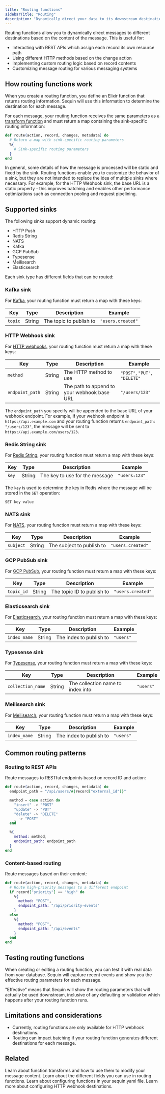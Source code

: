 ```yaml
---
title: "Routing functions"
sidebarTitle: "Routing"
description: "Dynamically direct your data to its downstream destination"
---
```


Routing functions allow you to dynamically direct messages to different destinations based on the content of the message. This is useful for:

- Interacting with REST APIs which assign each record its own resource path
- Using different HTTP methods based on the change action
- Implementing custom routing logic based on record contents
- Customizing message routing for various messaging systems

## How routing functions work

When you create a routing function, you define an Elixir function that returns routing information. Sequin will use this information to determine the destination for each message.

For each message, your routing function receives the same parameters as a [transform function](/reference/transforms) and must return a map containing the sink-specific routing information:

```elixir
def route(action, record, changes, metadata) do
  # Return a map with sink-specific routing parameters
  %{
    # Sink-specific routing parameters
  }
end
```
In general, some details of how the message is processed will be static and fixed by the sink.  Routing functions enable you to customize the behavior of a sink, but they are not intended to replace the idea of multiple sinks where necessary.
For example, for the HTTP Webhook sink, the base URL is a static property - this improves batching and enables other performance optimizations such as connection pooling and request pipelining.

## Supported sinks

The following sinks support dynamic routing:

- HTTP Push
- Redis String
- NATS
- Kafka
- GCP PubSub
- Typesense
- Meilisearch
- Elasticsearch

Each sink type has different fields that can be routed:

### Kafka sink

For [Kafka](/reference/sinks/kafka), your routing function must return a map with these keys:

| Key | Type | Description | Example |
|-----|------|-------------|---------|
| `topic` | String | The topic to publish to | `"users.created"` |

### HTTP Webhook sink

For [HTTP webhooks](/reference/sinks/webhooks), your routing function must return a map with these keys:

| Key | Type | Description | Example |
|-----|------|-------------|---------|
| `method` | String | The HTTP method to use | `"POST"`, `"PUT"`, `"DELETE"` |
| `endpoint_path` | String | The path to append to your webhook base URL | `"/users/123"` |

The `endpoint_path` you specify will be appended to the base URL of your webhook endpoint. For example, if your webhook endpoint is `https://api.example.com` and your routing function returns `endpoint_path: "/users/123"`, the message will be sent to `https://api.example.com/users/123`.

### Redis String sink

For [Redis String](/reference/sinks/redis-string), your routing function must return a map with these keys:

| Key | Type | Description | Example |
|-----|------|-------------|---------|
| `key` | String | The key to use for the message | `"users:123"` |

The `key` is used to determine the key in Redis where the message will be stored in the `SET` operation:

```redis
SET key value
```

### NATS sink

For [NATS](/reference/sinks/nats), your routing function must return a map with these keys:

| Key | Type | Description | Example |
|-----|------|-------------|---------|
| `subject` | String | The subject to publish to | `"users.created"` |

### GCP PubSub sink

For [GCP PubSub](/reference/sinks/gcp-pubsub), your routing function must return a map with these keys:

| Key | Type | Description | Example |
|-----|------|-------------|---------|
| `topic_id` | String | The topic ID to publish to | `"users.created"` |

### Elasticsearch sink

For [Elasticsearch](/reference/sinks/elasticsearch), your routing function must return a map with these keys:

| Key | Type | Description | Example |
|-----|------|-------------|---------|
| `index_name` | String | The index to publish to | `"users"` |

### Typesense sink

For [Typesense](/reference/sinks/typesense), your routing function must return a map with these keys:

| Key | Type | Description | Example |
|-----|------|-------------|---------|
| `collection_name` | String | The collection name to index into | `"users"` |

### Meilisearch sink

For [Meilisearch](/reference/sinks/meilisearch), your routing function must return a map with these keys:

| Key | Type | Description | Example |
|-----|------|-------------|---------|
| `index_name` | String | The index to publish to | `"users"` |

## Common routing patterns

### Routing to REST APIs

Route messages to RESTful endpoints based on record ID and action:

```elixir
def route(action, record, changes, metadata) do
  endpoint_path = "/api/users/#{record["external_id"]}"

  method = case action do
    "insert" -> "POST"
    "update" -> "PUT"
    "delete" -> "DELETE"
    _ -> "POST"
  end

  %{
    method: method,
    endpoint_path: endpoint_path
  }
end
```

### Content-based routing

Route messages based on their content:

```elixir
def route(action, record, changes, metadata) do
  # Route high-priority messages to a different endpoint
  if record["priority"] == "high" do
    %{
      method: "POST",
      endpoint_path: "/api/priority-events"
    }
  else
    %{
      method: "POST",
      endpoint_path: "/api/events"
    }
  end
end
```

## Testing routing functions

When creating or editing a routing function, you can test it with real data from your database. Sequin will capture recent events and show you the effective routing parameters for each message.

"Effective" means that Sequin will show the routing parameters that will actually be used downstream, inclusive of any defaulting or validation which happens after your routing function runs.

## Limitations and considerations

- Currently, routing functions are only available for HTTP webhook destinations.
- Routing can impact batching if your routing function generates different destinations for each message.

## Related

<CardGroup>
  <Card title="Function Transforms" icon="code" href="/reference/transforms#function-transform">
    Learn about function transforms and how to use them to modify your message content.
  </Card>
  <Card title="Messages reference" icon="message-dots" href="/reference/messages">
    Learn about the different fields you can use in routing functions.
  </Card>
  <Card title="Sequin YAML config" icon="pencil" href="/reference/sequin-yaml">
    Learn about configuring functions in your sequin.yaml file.
  </Card>
  <Card title="HTTP Webhooks" icon="globe" href="/reference/sinks#http-webhook-sink">
    Learn more about configuring HTTP webhook destinations.
  </Card>
</CardGroup>
